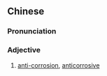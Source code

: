 {{also|防蚀}}
==Chinese==
{{zh-forms|s=防蚀}}

===Pronunciation===
{{zh-pron
|m=fángshí
|cat=a
}}

===Adjective===
{{zh-adj}}

# [[anti-]][[corrosion]], [[anticorrosive]]